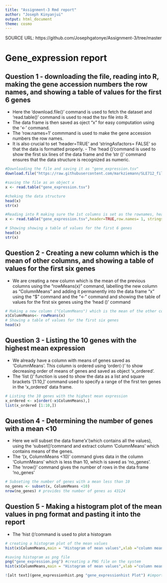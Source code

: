 ```yaml
---
title: "Assignment-3 Rmd report"
author: "Joseph Kinyanjui"
output: html_document
theme: cosmo
---
```

SOURCE URL: https://github.com/Josephgatonye/Assignment-3/tree/master

# **Gene_expression report**

## Question 1 - downloading the file, reading into R, making the gene accession numbers the row names, and showing a table of values for the first 6 genes
- Here the 'download.file()' command is used to fetch the dataset and 'read.table()' command  is used to read the tsv file into R.
- The data frame is then saved as oject "x" for easy computation using the '<-' command.
- The 'row.names=1' commmand is used to make the gene accession numbers the row names.
- It is also crucial to set 'header=TRUE' and 'stringAsfactors= FALSE' so that the data is formatted properly. - The 'head ()'command is used to show the first six lines of the data frame and the 'str ()' command ensures that the data structure is recognized as numeric. 
```r
#Downloading the file and saving it as "gene_expression.tsv"
download.file("https://raw.githubusercontent.com/markziemann/SLE712_files/master/bioinfo_asst3_part1_files/gene_expression.tsv",destfile = "gene_expression.tsv") 

#saving the file as an object x
x <- read.table("gene_expression.tsv") 

#cheking the data structure
head(x) 
str(x) 

#Reading into R making sure the 1st columns is set as the rownames, headers are recognized an only first 6 genes are shown
x <- read.table("gene_expression.tsv",header=TRUE,row.names= 1, stringsAsFactors = FALSE)

# Showing showing a table of values for the first 6 genes
head(x)
str(x)
```
## Question 2 - Creating a new column which is the mean of other columns, and showing a table of values for the first six genes 
- We are creating a new column which is the mean of the previous columns using the "rowMeans(x)" command, labelling the new column as "ColumnMeans" and adding it permanently into the data frame "x" using the "$" command and the "<-" command and showing the table of values for the first six genes using the 'head ()' command 
```r
# Making a new column ("ColumnMeans") which is the mean of the other columns
x$ColumnMeans<- rowMeans(x)
# Showing a table of values for the first six genes
head(x)
```
## Question 3 - Listing the 10 genes with the highest mean expression
- We already have a column with means of genes saved as 'ColumnMeans'. This column is ordered using 'order(-)' to show decreasing order of means of genes and saved as object 'x_ordered'.
- The 'list ()' function is used to show the data as a list and square brackets '[1:10,]' command used to specify a range of the first ten genes in the 'x_ordered' data frame.
```r
# Listing the 10 genes with the highest mean expression
x_ordered <- x[order(-x$ColumnMeans),]
list(x_ordered [1:10,])
```
## Question 4 - Determining the number of genes with a mean <10
- Here we will subset the data frame'x'(which contains all the values), using the 'subset()'command and extract column 'ColumnMeans' which contains means of the genes.
- The '(x, ColumnMeans <10)' command gives data in the column 'ColumnMeans' which is less than 10, which is saved as 'no_genes'.
- The 'nrow()' command gives the number of rows in the data frame 'no_genes'

```r
# Subseting the number of genes with a mean less than 10
no_genes <- subset(x, ColumnMeans <10)
nrow(no_genes) # provides the number of genes as 43124
```
## Question 5 - Making a histogram plot of the mean values in png format and pasting it into the report
- The 'hist ()'command is used to plot a histogram 
```r
# creating a histogram plot of the mean values
hist(x$ColumnMeans,main = "Histogram of mean values",xlab ="column means")

#saving histogram as png file
png("gene_expression.png") #creating a PNG file on the system
hist(x$ColumnMeans,main = "Histogram of mean values",xlab ="column means")

![alt text](gene_expressionhist.png "gene_expressionhist Plot") #importing the file

```

